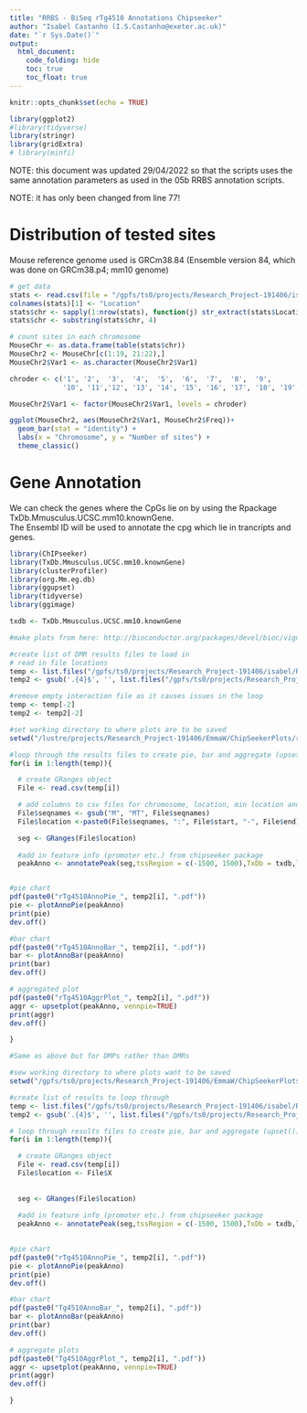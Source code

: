 ```yaml
---
title: "RRBS - BiSeq rTg4510 Annotations Chipseeker"
author: "Isabel Castanho (I.S.Castanho@exeter.ac.uk)"
date: "`r Sys.Date()`"
output:
  html_document:
    code_folding: hide
    toc: true
    toc_float: true
---
```


```r
knitr::opts_chunk$set(echo = TRUE)
```


```r
library(ggplot2)
#library(tidyverse)
library(stringr)
library(gridExtra)
# library(minfi)

```

NOTE: this document was updated 29/04/2022 so that the scripts uses the same annotation parameters as used in the 05b RRBS annotation scripts.

NOTE: it has only been changed from line 77!
  
# Distribution of tested sites
Mouse reference genome used is GRCm38.84 (Ensemble version 84, which was done on GRCm38.p4; mm10 genome)
  
```r
# get data
stats <- read.csv(file = "/gpfs/ts0/projects/Research_Project-191406/isabel/RRBS_new/DMPs/J20/DMPsPathology_stats_table_J20.csv", row.names=1)
colnames(stats)[1] <- "Location"
stats$chr <- sapply(1:nrow(stats), function(j) str_extract(stats$Location[j], "chr[^:]*"))
stats$chr <- substring(stats$chr, 4)

# count sites in each chromosome
MouseChr <- as.data.frame(table(stats$chr))
MouseChr2 <- MouseChr[c(1:19, 21:22),]
MouseChr2$Var1 <- as.character(MouseChr2$Var1)

chroder <- c('1', '2',  '3',  '4',  '5',  '6',  '7',  '8',  '9', 
             '10', '11','12', '13', '14', '15', '16', '17', '18', '19', "X", "Y")

MouseChr2$Var1 <- factor(MouseChr2$Var1, levels = chroder)
```

```r
ggplot(MouseChr2, aes(MouseChr2$Var1, MouseChr2$Freq))+
  geom_bar(stat = "identity") +
  labs(x = "Chromosome", y = "Number of sites") +
  theme_classic()
```
  
  
  
# Gene Annotation
We can check the genes where the CpGs lie on by using the Rpackage TxDb.Mmusculus.UCSC.mm10.knownGene.  
The Ensembl ID will be used to annotate the cpg which lie in trancripts and genes.  

  
```r
library(ChIPseeker)
library(TxDb.Mmusculus.UCSC.mm10.knownGene)
library(clusterProfiler)
library(org.Mm.eg.db)
library(ggupset)
library(tidyverse)
library(ggimage)

txdb <- TxDb.Mmusculus.UCSC.mm10.knownGene
```

```r

#make plots from here: http://bioconductor.org/packages/devel/bioc/vignettes/ChIPseeker/inst/doc/ChIPseeker.html#average-profiles

#create list of DMR results files to load in
# read in file locations
temp <- list.files("/gpfs/ts0/projects/Research_Project-191406/isabel/RRBS_new/DMRs/rTg4510", full.names = T, pattern = ".csv")
temp2 <- gsub('.{4}$', '', list.files("/gpfs/ts0/projects/Research_Project-191406/isabel/RRBS_new/DMRs/rTg4510/", pattern = ".csv"))

#remove empty interaction file as it causes issues in the loop
temp <- temp[-2]
temp2 <- temp2[-2]

#set working directory to where plots are to be saved
setwd("/lustre/projects/Research_Project-191406/EmmaW/ChipSeekerPlots/rTg4510/DMRs/")

#loop through the results files to create pie, bar and aggregate (upsetplot()) plots
for(i in 1:length(temp)){

  # create GRanges object
  File <- read.csv(temp[i])

  # add columns to csv files for chromosome, location, min location and max location
  File$seqnames <- gsub("M", "MT", File$seqnames)
  File$location <-paste0(File$seqnames, ":", File$start, "-", File$end)

  seg <- GRanges(File$location)
  
  #add in feature info (promoter etc.) from chipseeker package
  peakAnno <- annotatePeak(seg,tssRegion = c(-1500, 1500),TxDb = txdb,level = "transcript",assignGenomicAnnotation = TRUE,genomicAnnotationPriority = c("Promoter", "5UTR", "3UTR", "Exon", "Intron","Downstream", "Intergenic"),annoDb = "org.Mm.eg.db",addFlankGeneInfo = FALSE,flankDistance = 5000,sameStrand = FALSE,ignoreOverlap = FALSE,ignoreUpstream = FALSE,ignoreDownstream = FALSE,overlap = "TSS",verbose = TRUE)


#pie chart
pdf(paste0("rTg4510AnnoPie_", temp2[i], ".pdf"))
pie <- plotAnnoPie(peakAnno)
print(pie)
dev.off()

#bar chart
pdf(paste0("rTg4510AnnoBar_", temp2[i], ".pdf"))
bar <- plotAnnoBar(peakAnno)
print(bar)
dev.off()

# aggregated plot
pdf(paste0("rTg4510AggrPlot_", temp2[i], ".pdf"))
aggr <- upsetplot(peakAnno, vennpie=TRUE)
print(aggr)
dev.off()

}


```

```r

#Same as above but for DMPs rather than DMRs

#sew working directory to where plots want to be saved
setwd("/gpfs/ts0/projects/Research_Project-191406/EmmaW/ChipSeekerPlots/rTg4510/DMPs/")

#create list of results to loop through
temp <- list.files("/gpfs/ts0/projects/Research_Project-191406/isabel/RRBS_new/DMPs/rTg4510/", full.names = T)
temp2 <- gsub('.{4}$', '', list.files("/gpfs/ts0/projects/Research_Project-191406/isabel/RRBS_new/DMPs/rTg4510/", pattern = ".csv"))

# loop through results files to create pie, bar and aggregate (upset()) plots
for(i in 1:length(temp)){

  # create GRanges object
  File <- read.csv(temp[i])
  File$location <- File$X
  
  
  seg <- GRanges(File$location)
  
  #add in feature info (promoter etc.) from chipseeker package
  peakAnno <- annotatePeak(seg,tssRegion = c(-1500, 1500),TxDb = txdb,level = "transcript",assignGenomicAnnotation = TRUE,genomicAnnotationPriority = c("Promoter", "5UTR", "3UTR", "Exon", "Intron","Downstream", "Intergenic"),annoDb = "org.Mm.eg.db",addFlankGeneInfo = FALSE,flankDistance = 5000,sameStrand = FALSE,ignoreOverlap = FALSE,ignoreUpstream = FALSE,ignoreDownstream = FALSE,overlap = "TSS",verbose = TRUE)
  

#pie chart
pdf(paste0("rTg4510AnnoPie_", temp2[i], ".pdf"))
pie <- plotAnnoPie(peakAnno)
print(pie)
dev.off()

#bar chart
pdf(paste0("Tg4510AnnoBar_", temp2[i], ".pdf"))
bar <- plotAnnoBar(peakAnno)
print(bar)
dev.off()

# aggregate plots
pdf(paste0("Tg4510AggrPlot_", temp2[i], ".pdf"))
aggr <- upsetplot(peakAnno, vennpie=TRUE)
print(aggr)
dev.off()

}

```